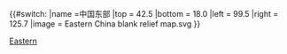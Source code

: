 {{#switch:{{{1}}}
|name =中国东部
|top = 42.5
|bottom = 18.0
|left = 99.5
|right = 125.7
|image = Eastern China blank relief map.svg
}}<noinclude>{{Location map/Info}}[[Category:中國地理位置圖模板|Eastern]]
{{Documentation}}</noinclude>